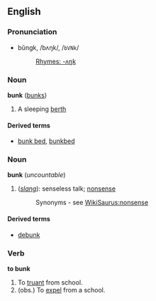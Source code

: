 ==English==
===Pronunciation===
*bŭngk, /bʌŋk/, /<tt>bVNk</tt>/
*:[[Rhymes:English:-ʌŋk|Rhymes: -ʌŋk]]

===Noun===
'''bunk''' ([[bunks]])

#A sleeping [[berth]]

====Derived terms====
*[[bunk bed]], [[bunkbed]]

===Noun===
'''bunk''' (''uncountable'')

#(''[[slang]]''): senseless talk; [[nonsense]]
#:Synonyms - see [[WikiSaurus:nonsense]]

====Derived terms====
*[[debunk]]

===Verb===
'''to bunk'''

#To [[truant]] from school.
#(obs.) To [[expel]] from a school.